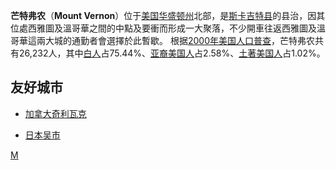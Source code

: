 {{Infobox Settlement
| name = 芒特弗农<br/>Mount Vernon
| image_skyline = Mount Vernon WA 04.jpg
| imagesize = 250px
| image_caption = 
| image_flag = 
| image_shield = 
| pushpin_map = USA Washington
| pushpin_label_position = bottom
| subdivision_type = 国家
| subdivision_name = {{USA}}
| subdivision_type1 = [[美国行政区划|州]]
| subdivision_name1 = [[华盛顿州|华盛顿州]]
| subdivision_type2 = [[华盛顿州各县列表|县]]
| subdivision_name2 =  [[斯卡吉特县_(华盛顿州)|斯卡吉特县]]
| elevation_m = 55
| elevation_ft = 
| area_total_km2 = 29.4
| population_as_of = 2000年
| population_total = 26232
| population_density_km2 = auto
| timezone = [[PST|PST]]
| utc_offset = -8
| timezone_DST = [[PDT|PDT]]
| utc_offset_DST = -7
| latd = 48
| latm = 25
| lats = 12
| latNS = N
| longd = 122
| longm = 19
| longs = 34
| longEW = W
| website =  
}}
'''芒特弗农'''（'''Mount Vernon'''）位于[[美国|美国]][[华盛顿州|华盛顿州]]北部，是[[斯卡吉特县_(华盛顿州)|斯卡吉特县]]的县治，因其位處西雅圖及溫哥華之間的中點及要衝而形成一大聚落，不少開車往返西雅圖及溫哥華這兩大城的通勤者會選擇於此暫歇。
根据[[2000年美国人口普查|2000年美国人口普查]]，芒特弗农共有26,232人，其中[[白人|白人]]占75.44%、[[亚裔美国人|亚裔美国人]]占2.58%、[[土著美国人|土著美国人]]占1.02%。

==友好城市==
*{{flagicon|Canada}}[[加拿大|加拿大]][[奇利瓦克_(不列颠哥伦比亚省)|奇利瓦克]]
*{{flagicon|Japan}}[[日本|日本]][[吴市|吴市]]

{{Washington}}

{{Authority control}}
{{Washington-stub}}

[[Category:华盛顿州城市|M]]